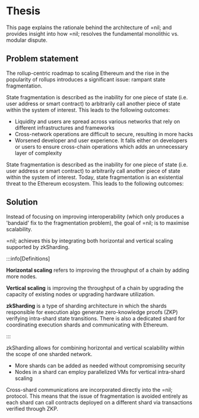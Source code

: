 # Thesis

This page explains the rationale behind the architecture of =nil; and provides insight into how =nil; resolves the fundamental monolithic vs. modular dispute.

## Problem statement

The rollup-centric roadmap to scaling Ethereum and the rise in the popularity of rollups introduces a significant issue: rampant state fragmentation.

State fragmentation is described as the inability for one piece of state (i.e. user address or smart contract) to arbitrarily call another piece of state within the system of interest. This leads to the following outcomes:

* Liquidity and users are spread across various networks that rely on different infrastructures and frameworks
* Cross-network operations are difficult to secure, resulting in more hacks
* Worsened developer and user experience. It falls either on developers or users to ensure cross-chain operations which adds an unnecessary layer of complexity

State fragmentation is described as the inability for one piece of state (i.e. user address or smart contract) to arbitrarily call another piece of state within the system of interest. Today, state fragmentation is an existential threat to the Ethereum ecosystem. This leads to the following outcomes:

## Solution

Instead of focusing on improving interoperability (which only produces a 'bandaid' fix to the fragmentation problem), the goal of =nil; is to maximise scalability.

=nil; achieves this by integrating both horizontal and vertical scaling supported by zkSharding.

:::info[Definitions]

**Horizontal scaling** refers to improving the throughput of a chain by adding more nodes. 

**Vertical scaling** is improving the throughput of a chain by upgrading the capacity of existing nodes or upgrading hardware utilization.

**zkSharding** is a type of sharding architecture in which the shards responsible for execution algo generate zero-knowledge proofs (ZKP) verifying intra-shard state transitions. There is also a dedicated shard for coordinating execution shards and communicating with Ethereum.

:::

zkSharding allows for combining horizontal and vertical scalability within the scope of one sharded network.

* More shards can be added as needed without compromising security
* Nodes in a shard can employ parallelized VMs for vertical intra-shard scaling

Cross-shard communications are incorporated directly into the =nil; protocol. This means that the issue of fragmentation is avoided entirely as each shard can call contracts deployed on a different shard via transactions verified through ZKP.